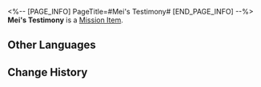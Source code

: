 <%-- [PAGE_INFO]
PageTitle=#Mei's Testimony#
[END_PAGE_INFO] --%>
{{Item Infobox
|id          = 140127
|image       = Item Mei's Testimony.png{{subst:void|<!--$UPLOAD:<<SpriteOutput/ItemFigures/140125.png>-<Item Mei's Testimony.png>-<Item Icons>>-->}}
|type        = Mission Item
|invCategory = Missions
|rarity      = 3
|effect      = 
|description = Testimony that Tantan had recorded at the scene of the incident. It is no simple task to get useful information out of the victim's jumbled statements.
}}
'''Mei's Testimony''' is a [[Mission Item]].

==Other Languages==
{{Other Languages
|en   = Mei's Testimony
|zhs  = 梅姐证言
|zht  = 梅姐證言
|ja   = バイ姉の証言
|ko   = 메이 씨의 증언
|es   = Testimonio de Mei
|fr   = Témoignage de Mei
|ru   = Показания Мэй
|th   = คำให้การของ Mei
|vi   = Tường Trình Của Chị Mei
|de   = Meis Zeugenaussage
|id   = Kesaksian Mei
|pt   = Testemunho da Mei
}}

==Change History==
{{Change History|1.0}}
